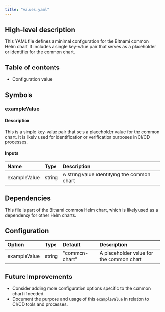 ```yaml
---
title: "values.yaml"
---
```


## High-level description
This YAML file defines a minimal configuration for the Bitnami common Helm chart. It includes a single key-value pair that serves as a placeholder or identifier for the common chart.

## Table of contents
- Configuration value

## Symbols

### exampleValue
#### Description
This is a simple key-value pair that sets a placeholder value for the common chart. It is likely used for identification or verification purposes in CI/CD processes.

#### Inputs
| Name | Type | Description |
|:-----|:-----|:------------|
| exampleValue | string | A string value identifying the common chart |

## Dependencies
This file is part of the Bitnami common Helm chart, which is likely used as a dependency for other Helm charts.

## Configuration
| Option | Type | Default | Description |
|:-------|:-----|:--------|:------------|
| exampleValue | string | "common-chart" | A placeholder value for the common chart |

## Future Improvements
- Consider adding more configuration options specific to the common chart if needed.
- Document the purpose and usage of this `exampleValue` in relation to CI/CD tools and processes.